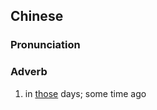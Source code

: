 ==Chinese==
{{zh-forms|s=𠮶排}}

===Pronunciation===
{{zh-pron
|c=go2 paai4,go2 paai4-2
|cat=adv
}}

===Adverb===
{{zh-adv}}

# {{lb|zh|Cantonese}} in [[those]] days; some time ago